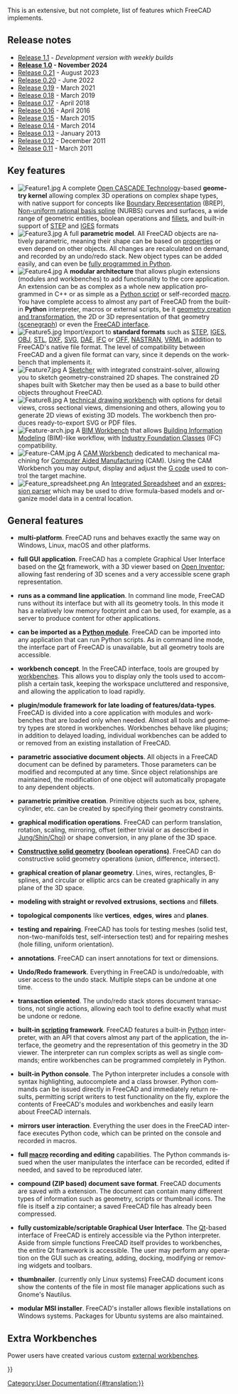 <languages/>

<div lang="en" dir="ltr" class="mw-content-ltr">
{{Docnav
|[[About_FreeCAD|About FreeCAD]]
|[[Installing_on_Windows|Installing on Windows]]
}}
</div>

<div lang="en" dir="ltr" class="mw-content-ltr">
This is an extensive, but not complete, list of features which FreeCAD implements.
</div>

{{TOCright}}

<div lang="en" dir="ltr" class="mw-content-ltr">
== Release notes ==
</div>

<div lang="en" dir="ltr" class="mw-content-ltr">
* [[Release_notes_1.1|Release 1.1]] - ''Development version with weekly builds''
* '''[[Release_notes_1.0|Release 1.0]] - November 2024'''
* [[Release_notes_0.21|Release 0.21]] - August 2023
* [[Release_notes_0.20|Release 0.20]] - June 2022
* [[Release_notes_0.19|Release 0.19]] - March 2021
* [[Release_notes_0.18|Release 0.18]] - March 2019
* [[Release_notes_0.17|Release 0.17]] - April 2018
* [[Release_notes_0.16|Release 0.16]] - April 2016
* [[Release_notes_0.15|Release 0.15]] - March 2015
* [[Release_notes_0.14|Release 0.14]] - March 2014
* [[Release_notes_0.13|Release 0.13]] - January 2013
* [[Release_notes_0.12|Release 0.12]] - December 2011
* [[Release_notes_0.11|Release 0.11]] - March 2011
</div>

<div lang="en" dir="ltr" class="mw-content-ltr">
== Key features ==
</div>

<div lang="en" dir="ltr" class="mw-content-ltr">
* [[Image:Feature1.jpg|left]] A complete [https://en.wikipedia.org/wiki/Open_CASCADE Open CASCADE Technology]-based '''geometry kernel''' allowing complex 3D operations on complex shape types, with native support for concepts like [https://en.wikipedia.org/wiki/Boundary_representation Boundary Representation] (BREP), [https://en.wikipedia.org/wiki/Non-uniform_rational_B-spline Non-uniform rational basis spline] (NURBS) curves and surfaces, a wide range of geometric entities, boolean operations and [https://en.wikipedia.org/wiki/Fillet_(mechanics) fillets], and built-in support of [https://en.wikipedia.org/wiki/ISO_10303 STEP] and [https://en.wikipedia.org/wiki/IGES IGES] formats {{clear}}
* [[Image:Feature3.jpg|left]] A full '''parametric model'''. All FreeCAD objects are natively parametric, meaning their shape can be based on [[Property|properties]] or even depend on other objects. All changes are recalculated on demand, and recorded by an undo/redo stack. New object types can be added easily, and can even be [[Scripted_objects|fully programmed in Python]].{{clear}}
* [[Image:Feature4.jpg|left]] A '''modular architecture''' that allows plugin extensions (modules and workbenches) to add functionality to the core application. An extension can be as complex as a whole new application programmed in C++ or as simple as a [[Power_users_hub|Python script]] or self-recorded [[Macros|macro]]. You have complete access to almost any part of FreeCAD from the built-in '''Python''' interpreter, macros or external scripts, be it [[Topological_data_scripting|geometry creation and transformation]], the 2D or 3D representation of that geometry ([[Scenegraph|scenegraph]]) or even the [[PySide|FreeCAD interface]].{{clear}}
* [[Image:Feature5.jpg|left]] Import/export to '''standard formats''' such as [https://en.wikipedia.org/wiki/ISO_10303 STEP], [https://en.wikipedia.org/wiki/IGES IGES], [https://en.wikipedia.org/wiki/Obj OBJ], [https://en.wikipedia.org/wiki/STL_%28file_format%29 STL], [https://en.wikipedia.org/wiki/Dxf DXF], [https://en.wikipedia.org/wiki/Svg SVG], [https://en.wikipedia.org/wiki/COLLADA DAE], [https://en.wikipedia.org/wiki/Industry_Foundation_Classes IFC] or [http://people.sc.fsu.edu/~jburkardt/data/off/off.html OFF], [https://en.wikipedia.org/wiki/NASTRAN NASTRAN], [https://en.wikipedia.org/wiki/VRML VRML] in addition to FreeCAD's native {{FileName|[[File Format FCStd|FCStd]]}} file format. The level of compatibility between FreeCAD and a given file format can vary, since it depends on the workbench that implements it.{{clear}}
* [[Image:Feature7.jpg|left]] A [[Sketcher_Workbench|Sketcher]] with integrated constraint-solver, allowing you to sketch geometry-constrained 2D shapes. The constrained 2D shapes built with Sketcher may then be used as a base to build other objects throughout FreeCAD.{{clear}}
* [[Image:Feature8.jpg|left]] A [[TechDraw_Workbench|technical drawing workbench]] with options for detail views, cross sectional views, dimensioning and others, allowing you to generate 2D views of existing 3D models. The workbench then produces ready-to-export SVG or PDF files.{{clear}}
* [[Image:Feature-arch.jpg|left]] A [[BIM_Workbench|BIM Workbench]] that allows [https://en.wikipedia.org/wiki/Building_Information_Modeling Building Information Modeling] (BIM)-like workflow, with [https://en.wikipedia.org/wiki/Industry_Foundation_Classes Industry Foundation Classes] (IFC) compatibility.{{clear}}
* [[Image:Feature-CAM.jpg|left]] A [[CAM_Workbench|CAM Workbench]] dedicated to mechanical machining for [https://en.wikipedia.org/wiki/Computer-aided_manufacturing Computer Aided Manufacturing] (CAM). Using the CAM Workbench you may output, display and adjust the [https://en.wikipedia.org/wiki/G-code G code] used to control the target machine.{{clear}}
* [[Image:Feature_spreadsheet.png|left]] An [[Spreadsheet_Workbench|Integrated Spreadsheet]] and an [[Expressions|expression parser]] which may be used to drive formula-based models and organize model data in a central location.{{clear}}
</div>

<div lang="en" dir="ltr" class="mw-content-ltr">
== General features ==
</div>

<div lang="en" dir="ltr" class="mw-content-ltr">
* '''multi-platform'''. FreeCAD runs and behaves exactly the same way on Windows, Linux, macOS and other platforms.
</div>

<div lang="en" dir="ltr" class="mw-content-ltr">
* '''full GUI application'''. FreeCAD has a complete Graphical User Interface based on the [https://www.qt.io/ Qt] framework, with a 3D viewer based on [https://en.wikipedia.org/wiki/Open_Inventor Open Inventor]; allowing fast rendering of 3D scenes and a very accessible scene graph representation.
</div>

<div lang="en" dir="ltr" class="mw-content-ltr">
* '''runs as a command line application'''. In command line mode, FreeCAD runs without its interface but with all its geometry tools. In this mode it has a relatively low memory footprint and can be used, for example, as a server to produce content for other applications.
</div>

<div lang="en" dir="ltr" class="mw-content-ltr">
* '''can be imported as a [[Embedding FreeCAD|Python module]]'''. FreeCAD can be imported into any application that can run Python scripts. As in command line mode, the interface part of FreeCAD is unavailable, but all geometry tools are accessible.
</div>

<div lang="en" dir="ltr" class="mw-content-ltr">
* '''workbench concept'''. In the FreeCAD interface, tools are grouped by [[Workbenches|workbenches]]. This allows you to display only the tools used to accomplish a certain task, keeping the workspace uncluttered and responsive, and allowing the application to load rapidly.
</div>

<div lang="en" dir="ltr" class="mw-content-ltr">
* '''plugin/module framework for late loading of features/data-types'''. FreeCAD is divided into a core application with modules and workbenches that are loaded only when needed. Almost all tools and geometry types are stored in workbenches. Workbenches behave like plugins; in addition to delayed loading, individual workbenches can be added to or removed from an existing installation of FreeCAD.
</div>

<div lang="en" dir="ltr" class="mw-content-ltr">
* '''parametric associative document objects'''. All objects in a FreeCAD document can be defined by parameters. Those parameters can be modified and recomputed at any time. Since object relationships are maintained, the modification of one object will automatically propagate to any dependent objects.
</div>

<div lang="en" dir="ltr" class="mw-content-ltr">
* '''parametric primitive creation'''. Primitive objects such as box, sphere, cylinder, etc. can be created by specifying their geometry constraints.
</div>

<div lang="en" dir="ltr" class="mw-content-ltr">
* '''graphical modification operations'''. FreeCAD can perform translation, rotation, scaling, mirroring, offset (either trivial or as described in [https://www.researchgate.net/publication/240754626_Self-intersection_Removal_in_Triangular_Mesh_Offsetting Jung/Shin/Choi]) or shape conversion, in any plane of the 3D space.
</div>

<div lang="en" dir="ltr" class="mw-content-ltr">
* '''[[Constructive solid geometry]] (boolean operations)'''. FreeCAD can do constructive solid geometry operations (union, difference, intersect).
</div>

<div lang="en" dir="ltr" class="mw-content-ltr">
* '''graphical creation of planar geometry'''. Lines, wires, rectangles, B-splines, and circular or elliptic arcs can be created graphically in any plane of the 3D space.
</div>

<div lang="en" dir="ltr" class="mw-content-ltr">
* '''modeling with straight or revolved''' '''extrusions''', '''sections''' and '''fillets'''.
</div>

<div lang="en" dir="ltr" class="mw-content-ltr">
* '''topological components''' like '''vertices''', '''edges''', '''wires''' and '''planes'''.
</div>

<div lang="en" dir="ltr" class="mw-content-ltr">
* '''testing and repairing'''. FreeCAD has tools for testing meshes (solid test, non-two-manifolds test, self-intersection test) and for repairing meshes (hole filling, uniform orientation).
</div>

<div lang="en" dir="ltr" class="mw-content-ltr">
* '''annotations'''. FreeCAD can insert annotations for text or dimensions.
</div>

<div lang="en" dir="ltr" class="mw-content-ltr">
* '''Undo/Redo framework'''. Everything in FreeCAD is undo/redoable, with user access to the undo stack. Multiple steps can be undone at one time.
</div>

<div lang="en" dir="ltr" class="mw-content-ltr">
* '''transaction oriented'''. The undo/redo stack stores document transactions, not single actions, allowing each tool to define exactly what must be undone or redone.
</div>

<div lang="en" dir="ltr" class="mw-content-ltr">
* '''built-in [[Scripting|scripting]] framework'''. FreeCAD features a built-in [http://www.python.org/ Python] interpreter, with an API that covers almost any part of the application, the interface, the geometry and the representation of this geometry in the 3D viewer. The interpreter can run complex scripts as well as single commands; entire workbenches can be programmed completely in Python.
</div>

<div lang="en" dir="ltr" class="mw-content-ltr">
* '''built-in Python console'''. The Python interpreter includes a console with syntax highlighting, autocomplete and a class browser. Python commands can be issued directly in FreeCAD and immediately return results, permitting script writers to test functionality on the fly, explore the contents of FreeCAD's modules and workbenches and easily learn about FreeCAD internals.
</div>

<div lang="en" dir="ltr" class="mw-content-ltr">
* '''mirrors user interaction'''. Everything the user does in the FreeCAD interface executes Python code, which can be printed on the console and recorded in macros.
</div>

<div lang="en" dir="ltr" class="mw-content-ltr">
* '''full [[Macros|macro]] recording and editing''' capabilities. The Python commands issued when the user manipulates the interface can be recorded, edited if needed, and saved to be reproduced later.
</div>

<div lang="en" dir="ltr" class="mw-content-ltr">
* '''compound (ZIP based) document save format'''. FreeCAD documents are saved with a {{FileName|.[[File Format FCStd|FCStd]]}} extension. The document can contain many different types of information such as geometry, scripts or thumbnail icons. The {{FileName|.FCStd}} file is itself a zip container; a saved FreeCAD file has already been compressed.
</div>

<div lang="en" dir="ltr" class="mw-content-ltr">
* '''fully customizable/scriptable Graphical User Interface'''. The [https://www.qt.io Qt]-based interface of FreeCAD is entirely accessible via the Python interpreter. Aside from simple functions FreeCAD itself provides to workbenches, the entire Qt framework is accessible. The user may perform any operation on the GUI such as creating, adding, docking, modifying or removing widgets and toolbars.
</div>

<div lang="en" dir="ltr" class="mw-content-ltr">
* '''thumbnailer'''. (currently only Linux systems) FreeCAD document icons show the contents of the file in most file manager applications such as Gnome's Nautilus.
</div>

<div lang="en" dir="ltr" class="mw-content-ltr">
* '''modular MSI installer'''. FreeCAD's installer allows flexible installations on Windows systems. Packages for Ubuntu systems are also maintained.
</div>

<div lang="en" dir="ltr" class="mw-content-ltr">
==Extra Workbenches ==
</div>

<div lang="en" dir="ltr" class="mw-content-ltr">
Power users have created various custom [[External_workbenches|external workbenches]].
</div>


<div lang="en" dir="ltr" class="mw-content-ltr">
{{Docnav
|[[About_FreeCAD|About FreeCAD]]
|[[Installing_on_Windows|Installing on Windows]]
}}
</div>

{{Userdocnavi{{#translation:}}}}
[[Category:User Documentation{{#translation:}}]]